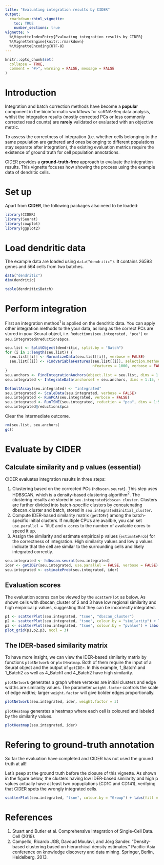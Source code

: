 ```yaml
---
title: "Evaluating integration results by CIDER"
output: 
  rmarkdown::html_vignette:
    toc: TRUE
    number_sections: true
vignette: >
  %\VignetteIndexEntry{Evaluating integration results by CIDER}
  %\VignetteEngine{knitr::rmarkdown}
  %\VignetteEncoding{UTF-8}
---
```


```r
knitr::opts_chunk$set(
  collapse = TRUE,
  comment = "#>", warning = FALSE, message = FALSE
)
```

# Introduction

Integration and batch correction methods have become a **popular** component in the bioinformatic workflows for scRNA-Seq data analysis, whilst the integration results (mostly corrected PCs or less commonly corrected read counts) are **rarely** validated or evaluated with an objective metric.

To assess the correctness of integration (i.e. whether cells belonging to the same population are gathered and ones belonging to different populations stay separate after integration), the existing evaluation metrics require the existence of ground truth for cell population annotations.

CIDER provides a **ground-truth-free** approach to evaluate the integration results. This vignette focuses how showing the process using the example data of dendritic cells.

# Set up

Apart from **CIDER**, the following packages also need to be loaded:

```r
library(CIDER)
library(Seurat)
library(cowplot)
library(ggplot2)
```

# Load dendritic data

The example data are loaded using `data("dendritic")`. It contains 26593 genes and 564 cells from two batches.

```r
data("dendritic")
dim(dendritic)
```

```r
table(dendritic$Batch)
```

# Perform integration

First an integration method$^1$ is applied on the dendritic data. You can apply other integration methods to the your data, as long as the correct PCs are stored in your Seurat object, i.e. `Reductions(seu.integrated, "pca")` or `seu.integrated@reductions$pca`.

```r
seu.list <- SplitObject(dendritic, split.by = "Batch")
for (i in 1:length(seu.list)) {
  seu.list[[i]] <- NormalizeData(seu.list[[i]], verbose = FALSE)
  seu.list[[i]] <- FindVariableFeatures(seu.list[[i]], selection.method = "vst", 
                                        nfeatures = 1000, verbose = FALSE)
}
seu.anchors <- FindIntegrationAnchors(object.list = seu.list, dims = 1:15, verbose = FALSE)
seu.integrated <- IntegrateData(anchorset = seu.anchors, dims = 1:15, verbose = FALSE)

DefaultAssay(seu.integrated) <- "integrated"
seu.integrated <- ScaleData(seu.integrated, verbose = FALSE)
seu.integrated <- RunPCA(seu.integrated, verbose = FALSE)
seu.integrated <- RunTSNE(seu.integrated, reduction = "pca", dims = 1:5)
seu.integrated@reductions$pca
```

Clear the intermediate outcome.

```r
rm(seu.list, seu.anchors)
gc()
```

# Evaluate by CIDER

## Calculate similarity and p values (essential)

CIDER evaluates integration results in three steps:

1. Clustering based on the corrected PCs (`hdbscan.seurat`). This step uses HDBSCAN, which is a density-based clustering algorithm$^2$. The clustering results are stored in `seu.integrated$dbscan_cluster`.  Clusters are further divided into batch-specific clusters by concatenating dbscan_cluster and batch, stored in `seu.integrated$initial_cluster`.
1. Compute IDER-based similarity matrix (`getIDEr`) among the batch-specific initial clusters. If multiple CPUs are availble, you can set `use.parallel = TRUE` and `n.cores` to the number of available cores to speed it up.
1.  Assign the similarity and estimate empirical p values (`estimateProb`) for the correctness of integration. High similarity values and low p values indicate that the cell are similar to the surrounding cells and likely integrated correctly.

```r
seu.integrated <- hdbscan.seurat(seu.integrated)
ider <- getIDEr(seu.integrated, use.parallel = FALSE, verbose = FALSE)
seu.integrated <- estimateProb(seu.integrated, ider)
```

## Evaluation scores

The evaluation scores can be viewed by the `scatterPlot` as below. As shown cells with dbscan_cluster of 2 and 3 have low regional similarity and high empirical p values, suggesting that they can be incorrectly integrated.

```r
p1 <- scatterPlot(seu.integrated, "tsne", "dbscan_cluster")
p2 <- scatterPlot(seu.integrated, "tsne", colour.by = "similarity") + labs(fill = "Similarity")
p3 <- scatterPlot(seu.integrated, "tsne", colour.by = "pvalue") + labs(fill = "Empirical\n p values")
plot_grid(p1,p2,p3, ncol = 3)
```

## The IDER-based similarity matrix

To have more insight, we can view the IDER-based similarity matrix by functions `plotNetwork` or `plotHeatmap`. Both of them require the input of a Seurat object and the output of `getIDEr`. In this example, 1_Batch1 and 1_Batch2 as well as 4_Batch1 and 4_Batch2 have high similarity.

`plotNetwork` generates a graph where vertexes are initial clusters and edge widths are similarity values. The parameter `weight.factor` controls the scale of edge widths; larger `weight.factor` will give bolder edges proportionally.

```r
plotNetwork(seu.integrated, ider, weight.factor = 3)
```

`plotHeatmap` generates a heatmap where each cell is coloured and labeled by the similarity values. 

```r
plotHeatmap(seu.integrated, ider)
```

# Refering to ground-truth annotation

So far the evaluation have completed and CIDER has not used the ground truth at all! 

Let's peep at the ground truth before the closure of this vignette. As shown in the figure below, the clusters having low IDER-based similarity and high p values actually have at least two popuplations (CD1C and CD141), verifying that CIDER spots the wrongly integrated cells.

```r
scatterPlot(seu.integrated, "tsne", colour.by = "Group") + labs(fill = "Group\n (ground truth)")
```

# References

1. Stuart and Butler et al. Comprehensive Integration of Single-Cell Data. Cell (2019).
2. Campello, Ricardo JGB, Davoud Moulavi, and Jörg Sander. “Density-based clustering based on hierarchical density estimates.” Pacific-Asia conference on knowledge discovery and data mining. Springer, Berlin, Heidelberg, 2013.